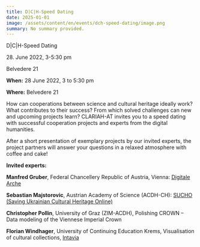 ```yaml
---
title: D|C|H-Speed Dating
date: 2025-01-01
image: /assets/content/en/events/dch-speed-dating/image.png
summary: No summary provided.
---
```


D|C|H-Speed Dating

28\. June 2022, 3-5:30 pm

Belvedere 21

**When:** 28 June 2022, 3 to 5:30 pm

**Where:** Belvedere 21

How can cooperations between science and cultural heritage ideally work? What contributes to their success? From which solved challenges can new and upcoming projects learn? CLARIAH-AT invites you to a speed dating with successful cooperation projects and experts from the digital humanities.

After a short presentation of exemplary projects by our invited experts, the project partners will answer your questions in a relaxed atmosphere with coffee and cake!

**Invited experts:**

**Manfred Gruber**, Federal Chancellery Republic of Austria, Vienna: [Digitale Arche](http://www.digitalearche.at/)

**Sebastian Majstorovic**, Austrian Academy of Science (ACDH-CH): [SUCHO (Saving Ukrainian Cultural Heritage Online)](http://www.sucho.org/)

**Christopher Pollin**, University of Graz (ZIM-ACDH), Polishing CROWN – Data modeling of the Viennese Imperial Crown

**Florian Windhager**, University of Continuing Education Krems, Visualisation of cultural collections, [Intavia](https://intavia.eu)
